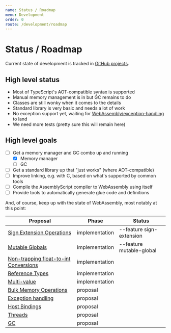 ```yaml
---
name: Status / Roadmap
menu: Development
order: 0
route: /development/roadmap
---
```


# Status / Roadmap

Current state of development is tracked in [GitHub projects](https://github.com/AssemblyScript/assemblyscript/projects).

High level status
-----------------

* Most of TypeScript's AOT-compatible syntax is supported
* Manual memory management is in but GC remains to do
* Classes are still wonky when it comes to the details
* Standard library is very basic and needs a lot of work
* No exception support yet, waiting for [WebAssembly/exception-handling](https://github.com/WebAssembly/exception-handling) to land
* We need more tests (pretty sure this will remain here)

High level goals
----------------

- [ ] Get a memory manager and GC combo up and running
  - [x] Memory manager
  - [ ] GC
- [ ] Get a standard library up that "just works" (where AOT-compatible)
- [ ] Improve linking, e.g. with C, based on what's supported by common tools
- [ ] Compile the AssemblyScript compiler to WebAssembly using itself
- [ ] Provide tools to automatically generate glue code and definitions

And, of course, keep up with the state of WebAssembly, most notably at this point:

Proposal | Phase | Status
---------|-------|--------
[Sign Extension Operations](https://github.com/WebAssembly/sign-extension-ops) | implementation | --feature sign-extension
[Mutable Globals](https://github.com/WebAssembly/mutable-global) | implementation | --feature mutable-global
[Non-trapping float-to-int Conversions](https://github.com/WebAssembly/nontrapping-float-to-int-conversions) | implementation |
[Reference Types](https://github.com/WebAssembly/reference-types) | implementation |
[Multi-value](https://github.com/WebAssembly/multi-value) | implementation |
[Bulk Memory Operations](https://github.com/WebAssembly/bulk-memory-operations) | proposal |
[Exception handling](https://github.com/WebAssembly/exception-handling) | proposal |
[Host Bindings](https://github.com/WebAssembly/host-bindings) | proposal |
[Threads](https://github.com/WebAssembly/threads) | proposal |
[GC](https://github.com/WebAssembly/gc) | proposal |

